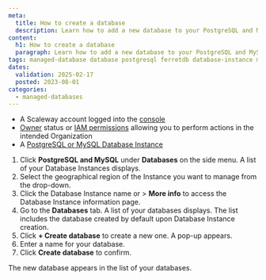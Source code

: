 ```yaml
---
meta:
  title: How to create a database
  description: Learn how to add a new database to your PostgreSQL and MySQL Database Instances.
content:
  h1: How to create a database
  paragraph: Learn how to add a new database to your PostgreSQL and MySQL Database Instances.
tags: managed-database database postgresql ferretdb database-instance mongodb
dates:
  validation: 2025-02-17
  posted: 2023-08-01
categories:
  - managed-databases
---
```



<Requirements />

- A Scaleway account logged into the [console](https://console.scaleway.com)
- [Owner](/iam/concepts/#owner) status or [IAM permissions](/iam/concepts/#permission) allowing you to perform actions in the intended Organization
- A [PostgreSQL or MySQL Database Instance](/managed-databases-for-postgresql-and-mysql/quickstart/)

1. Click **PostgreSQL and MySQL** under **Databases** on the side menu. A list of your Database Instances displays.
2. Select the geographical region of the Instance you want to manage from the drop-down.
3. Click the Database Instance name or <Icon name="more" /> > **More info** to access the Database Instance information page.
4. Go to the **Databases** tab. A list of your databases displays. The list includes the database created by default upon Database Instance creation.
5. Click **+ Create database** to create a new one. A pop-up appears.
6. Enter a name for your database.
7. Click **Create database** to confirm.

The new database appears in the list of your databases.
